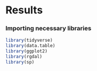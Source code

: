 # Results

### Importing necessary libraries
```r

library(tidyverse)
library(data.table)
library(ggplot2)
library(rgdal)
library(sp)
```

